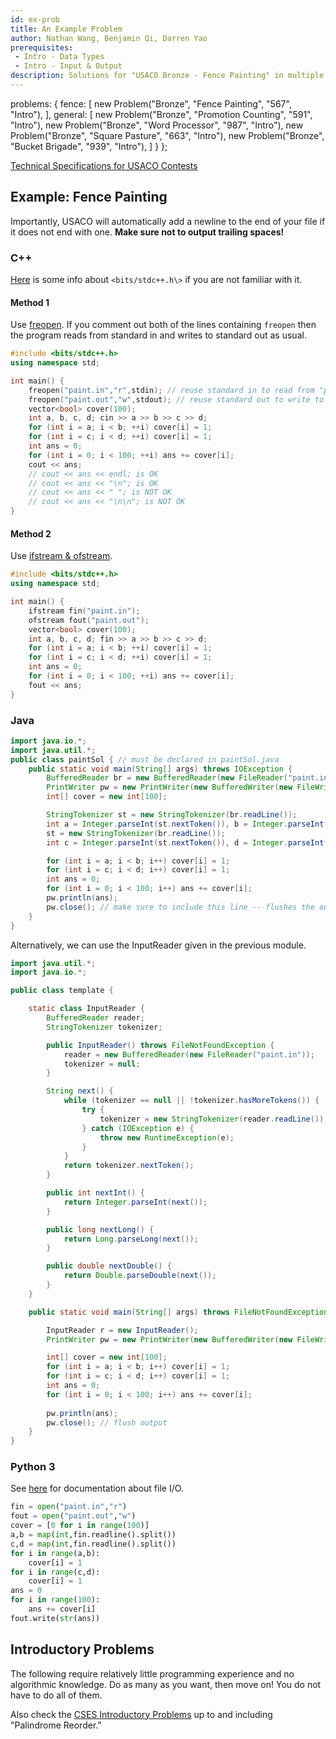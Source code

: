 ```yaml
---
id: ex-prob
title: An Example Problem
author: Nathan Wang, Benjamin Qi, Darren Yao
prerequisites: 
 - Intro - Data Types
 - Intro - Input & Output
description: Solutions for "USACO Bronze - Fence Painting" in multiple languages. 
---
```



  problems: {
  	fence: [
      new Problem("Bronze", "Fence Painting", "567", "Intro"),
  	],
    general: [
      new Problem("Bronze", "Promotion Counting", "591", "Intro"),
      new Problem("Bronze", "Word Processor", "987", "Intro"),
      new Problem("Bronze", "Square Pasture", "663", "Intro"),
      new Problem("Bronze", "Bucket Brigade", "939", "Intro"),
    ]
  }
};

[Technical Specifications for USACO Contests](http://www.usaco.org/index.php?page=instructions)

## Example: Fence Painting

<problems-list problems={metadata.problems.fence} />

Importantly, USACO will automatically add a newline to the end of your file if it does not end with one. **Make sure not to output trailing spaces!**

### C++

[Here](https://www.geeksforgeeks.org/bitsstdc-h-c/) is some info about `<bits/stdc++.h\>` if you are not familiar with it.

#### Method 1

Use [freopen](http://www.cplusplus.com/reference/cstdio/freopen/). If you comment out both of the lines containing `freopen` then the program reads from standard in and writes to standard out as usual.

```cpp
#include <bits/stdc++.h>
using namespace std;

int main() {
	freopen("paint.in","r",stdin); // reuse standard in to read from "paint.in"
	freopen("paint.out","w",stdout); // reuse standard out to write to "paint.out"
	vector<bool> cover(100);
	int a, b, c, d; cin >> a >> b >> c >> d;
	for (int i = a; i < b; ++i) cover[i] = 1;
	for (int i = c; i < d; ++i) cover[i] = 1;
	int ans = 0; 
	for (int i = 0; i < 100; ++i) ans += cover[i];
	cout << ans;
	// cout << ans << endl; is OK
	// cout << ans << "\n"; is OK
	// cout << ans << " "; is NOT OK
	// cout << ans << "\n\n"; is NOT OK
}
```

#### Method 2

Use [ifstream & ofstream](http://www.cplusplus.com/doc/tutorial/files/).

```cpp
#include <bits/stdc++.h>
using namespace std;

int main() {
	ifstream fin("paint.in");
	ofstream fout("paint.out");
	vector<bool> cover(100);
	int a, b, c, d; fin >> a >> b >> c >> d;
	for (int i = a; i < b; ++i) cover[i] = 1;
	for (int i = c; i < d; ++i) cover[i] = 1;
	int ans = 0; 
	for (int i = 0; i < 100; ++i) ans += cover[i];
	fout << ans;
}
```

### Java

```java
import java.io.*;
import java.util.*;
public class paintSol { // must be declared in paintSol.java
	public static void main(String[] args) throws IOException {
		BufferedReader br = new BufferedReader(new FileReader("paint.in"));
		PrintWriter pw = new PrintWriter(new BufferedWriter(new FileWriter("paint.out")));
		int[] cover = new int[100];

		StringTokenizer st = new StringTokenizer(br.readLine());
		int a = Integer.parseInt(st.nextToken()), b = Integer.parseInt(st.nextToken());
		st = new StringTokenizer(br.readLine());
		int c = Integer.parseInt(st.nextToken()), d = Integer.parseInt(st.nextToken());

		for (int i = a; i < b; i++) cover[i] = 1;
		for (int i = c; i < d; i++) cover[i] = 1;
		int ans = 0; 
		for (int i = 0; i < 100; i++) ans += cover[i];
		pw.println(ans); 
		pw.close(); // make sure to include this line -- flushes the output.
	}
}
```

Alternatively, we can use the InputReader given in the previous module.

<spoiler title="InputReader">

```java
import java.util.*;
import java.io.*;

public class template {

    static class InputReader {
        BufferedReader reader;
        StringTokenizer tokenizer;

        public InputReader() throws FileNotFoundException {
            reader = new BufferedReader(new FileReader("paint.in"));
            tokenizer = null;
        }

        String next() {
            while (tokenizer == null || !tokenizer.hasMoreTokens()) {
                try {
                    tokenizer = new StringTokenizer(reader.readLine());
                } catch (IOException e) {
                    throw new RuntimeException(e);
                }
            }
            return tokenizer.nextToken();
        }

        public int nextInt() {
            return Integer.parseInt(next());
        }

        public long nextLong() {
            return Long.parseLong(next());
        }

        public double nextDouble() {
            return Double.parseDouble(next());
        }
    }

    public static void main(String[] args) throws FileNotFoundException, IOException {

		InputReader r = new InputReader();
		PrintWriter pw = new PrintWriter(new BufferedWriter(new FileWriter("paint.out")));

		int[] cover = new int[100];
		for (int i = a; i < b; i++) cover[i] = 1;
		for (int i = c; i < d; i++) cover[i] = 1;
		int ans = 0; 
		for (int i = 0; i < 100; i++) ans += cover[i];
		
		pw.println(ans); 
		pw.close(); // flush output
    }
}
```

</spoiler>

### Python 3

See [here](https://docs.python.org/3/tutorial/inputoutput.html#reading-and-writing-files) for documentation about file I/O.

```py
fin = open("paint.in","r")
fout = open("paint.out","w")
cover = [0 for i in range(100)]
a,b = map(int,fin.readline().split())
c,d = map(int,fin.readline().split())
for i in range(a,b):
	cover[i] = 1
for i in range(c,d):
	cover[i] = 1
ans = 0
for i in range(100):
	ans += cover[i]
fout.write(str(ans))
```

## Introductory Problems

The following require relatively little programming experience and no algorithmic knowledge. Do as many as you want, then move on! You do not have to do all of them.

<problems-list problems={metadata.problems.general} />

Also check the [CSES Introductory Problems](https://cses.fi/problemset/list/) up to and including "Palindrome Reorder."